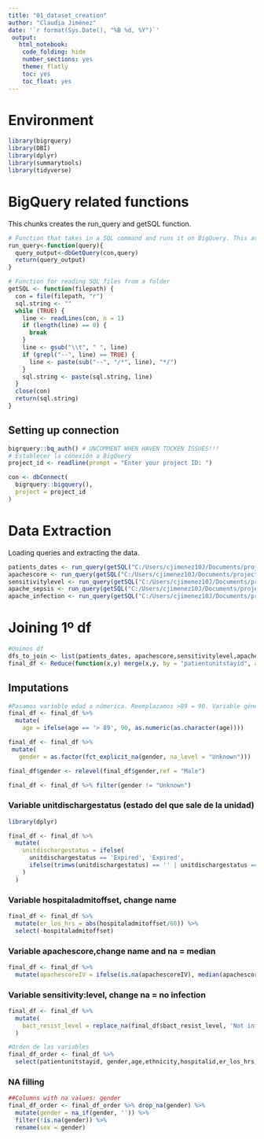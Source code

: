 ```yaml
---
title: "01_dataset_creation"
author: "Claudia Jiménez"
date: '`r format(Sys.Date(), "%B %d, %Y")`'
 output:
   html_notebook:
    code_folding: hide
    number_sections: yes
    theme: flatly
    toc: yes
    toc_float: yes
---
```

# Environment

```r
library(bigrquery)
library(DBI)
library(dplyr)
library(summarytools)
library(tidyverse)
```
# BigQuery related functions

This chunks creates the run_query and getSQL function.

```r
# Function that takes in a SQL command and runs it on BigQuery. This avoids the connection data in each iteration
run_query<-function(query){
  query_output<-dbGetQuery(con,query)
  return(query_output)
}

# Function for reading SQL files from a folder
getSQL <- function(filepath) {
  con = file(filepath, "r")
  sql.string <- ""
  while (TRUE) {
    line <- readLines(con, n = 1)
    if (length(line) == 0) {
      break
    }
    line <- gsub("\\t", " ", line)
    if (grepl("--", line) == TRUE) {
      line <- paste(sub("--", "/*", line), "*/")
    }
    sql.string <- paste(sql.string, line)
  }
  close(con)
  return(sql.string)
}
```

## Setting up connection

```r
bigrquery::bq_auth() # UNCOMMENT WHEN HAVEN TOCKEN ISSUES!!!
# Establecer la conexión a BigQuery
project_id <- readline(prompt = "Enter your project ID: ")

con <- dbConnect(
  bigrquery::bigquery(),
  project = project_id
)

```
# Data Extraction

Loading queries and extracting the data.
```r
patients_dates <- run_query(getSQL("C:/Users/cjimenez10J/Documents/projects/r_urgencias_sepsis/r_urgencias_sepsis/Analysis/sql/patients_date.sql"))
apachescore <- run_query(getSQL("C:/Users/cjimenez10J/Documents/projects/r_urgencias_sepsis/r_urgencias_sepsis/Analysis/sql/apachescore.sql"))
sensitivitylevel <- run_query(getSQL("C:/Users/cjimenez10J/Documents/projects/r_urgencias_sepsis/r_urgencias_sepsis/Analysis/sql/sensitivitylevel.sql"))
apache_sepsis <- run_query(getSQL("C:/Users/cjimenez10J/Documents/projects/r_urgencias_sepsis/r_urgencias_sepsis/Analysis/sql/apache_sepsis.sql"))
apache_infection <- run_query(getSQL("C:/Users/cjimenez10J/Documents/projects/r_urgencias_sepsis/r_urgencias_sepsis/Analysis/sql/apache_infection.sql"))
```

# Joining 1º df
```r
#Unimos df
dfs_to_join <- list(patients_dates, apachescore,sensitivitylevel,apache_sepsis,apache_infection)
final_df <- Reduce(function(x,y) merge(x,y, by = "patientunitstayid", all.x = TRUE), dfs_to_join)
```

## Imputations 
```r
#Pasamos variable edad a númerica. Reemplazamos >89 = 90. Variable género a numérica: hombre = 0, mujer = 1
final_df <- final_df %>%
  mutate(
    age = ifelse(age == '> 89', 90, as.numeric(as.character(age))))

final_df <- final_df %>%
 mutate(
   gender = as.factor(fct_explicit_na(gender, na_level = "Unknown"))) 

final_df$gender <- relevel(final_df$gender,ref = "Male")

final_df <- final_df %>% filter(gender != "Unknown")
```

### Variable unitdischargestatus (estado del que sale de la unidad)
```r
library(dplyr)

final_df <- final_df %>%
  mutate(
    unitdischargestatus = ifelse(
      unitdischargestatus == 'Expired', 'Expired',
      ifelse(trimws(unitdischargestatus) == '' | unitdischargestatus == 'Alive', 'Alive', NA_character_)
    )
  )

```
### Variable hospitaladmitoffset, change name
```r
final_df <- final_df %>%
  mutate(er_los_hrs = abs(hospitaladmitoffset/60)) %>%
  select(-hospitaladmitoffset)
```
### Variable apachescore,change name and na = median
```r
final_df <- final_df %>%
  mutate(apachescoreIV = ifelse(is.na(apachescoreIV), median(apachescoreIV, na.rm = TRUE), apachescoreIV))
```
### Variable sensitivity:level, change na = no infection
```r
final_df <- final_df %>%
  mutate(
    bact_resist_level = replace_na(final_df$bact_resist_level, 'Not infection')
  )
```


```r
#Orden de las variables
final_df_order <- final_df %>%
  select(patientunitstayid, gender,age,ethnicity,hospitalid,er_los_hrs,sepsis_bin,infection_bin,apacheadmissiondx,hospitaladmitsource,hospitaldischargeoffset,unittype,unitvisitnumber,unitstaytype,unitdischargeoffset,unitdischargelocation, unitdischargestatus,uniquepid,apachescoreIV,bact_resist_level)
```

### NA filling
```r
##Columns with na values: gender
final_df_order <- final_df_order %>% drop_na(gender) %>%
  mutate(gender = na_if(gender, '')) %>%
  filter(!is.na(gender)) %>%
  rename(sex = gender)

```






